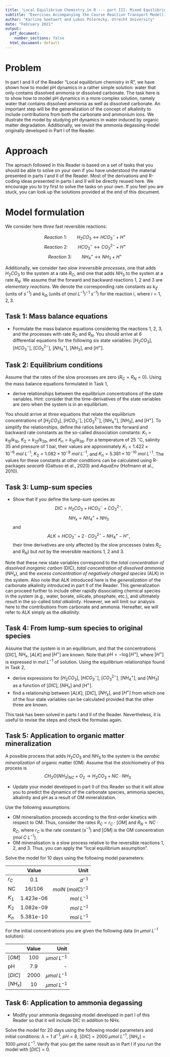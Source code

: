 ```yaml
---
title: 'Local Equilibrium Chemistry in R --- part III: Mixed Equilibrium-Irreversible Reactions'
subtitle: "Exercises Accompanying the Course Reaction Transport Modelling in the Hydrosphere"
author: "Karline Soetaert and Lubos Polerecky, Utrecht University"
date: "February 2021"
output:
  pdf_document:
    number_sections: false
  html_document: default
---
```


# Problem
In part I and II of the Reader "Local equilibrium chemistry in R", we have shown how to model pH dynamics in a rather simple solution: water that only contains dissolved ammonia or dissolved carbonate. The task here is to show how to model pH dynamics in a more complex solution, namely water that contains dissolved ammonia as well as dissolved carbonate. An important step will be the generalization of the concept of alkalinity to include contributions from both the carbonate and ammonium ions. We illustrate the model by studying pH dynamics in water induced by organic matter degradation. Additionally, we revisit the ammonia degassing model originally developed in Part I of the Reader.

# Approach
The aproach followed in this Reader is based on a set of tasks that you should be able to solve on your own if you have understood the material presented in parts I and II of the Reader. Most of the derivations and R-coding ideas presented in parts I and II will be directly reused here. We encourage you to try first to solve the tasks on your own. If you feel you are stuck, you can look up the solutions provided at the end of this document.

# Model formulation
We consider here *three* fast reversible reactions:

$$Reaction~1: \qquad H_2CO_3\leftrightarrow HCO_3^- + H^+$$
$$Reaction~2: \qquad HCO_3^- \leftrightarrow CO_3^{2-} + H^+$$
$$Reaction~3: \qquad NH_4^+\leftrightarrow NH_3 + H^+$$

Additionally, we consider *two slow irreversible processes*, one that adds $H_2CO_3$ to the system at a rate $R_C$, and one that adds $NH_3$ to the system at a rate $R_N$. We assume that the forward and backward reactions 1, 2 and 3 are *elementary reactions*. We denote the corresponding rate constants as $k_{if}$ (units of $s^{-1}$) and $k_{ib}$ (units of $(mol~L^{-1})^{-1}~s^{-1}$) for the reaction i, where $i=1,2,3$. 

## Task 1: Mass balance equations

* Formulate the mass balance equations considering the reactions 1, 2, 3, and the processes with rate $R_C$ and $R_N$. You should arrive at 6 differential equations for the following six state variables: $[H_2CO_3]$, $[HCO_3^-]$, $[CO_3^{2-}]$, $[NH_4^+]$, $[NH_3]$, and $[H^+]$. 

## Task 2: Equilibrium conditions

Assume that the rates of the slow processes are zero ($R_C=R_N=0$). Using the mass balance equations formulated in Task 1, 

* derive relationships between the equilibrium concentrations of the state variables. Hint: consider that the time-derivatives of the state variables are zero when the system is in an equilibrium.

You should arrive at *three* equations that relate the equilibrium concentrations of [$H_2CO_3$], [$HCO_3^-$], [$CO_3^{2-}$], $[NH_4^+]$, $[NH_3]$, and [$H^+$]. To simplify the relationships, define the ratios between the forward and backward rate constants as the so-called dissociation constants: $K_1 = k_{1f}/k_{1b}$, $K_2 = k_{2f}/k_{2b}$, and $K_n = k_{3f}/k_{3b}$. For a temperature of 25 $^\circ$C, salinity 35 and pressure of 1 bar, their values are approximately $K_1 = 1.422\times 10^{-6}~mol~L^{-1}$, $K_2=1.082\times 10^{-9}~mol~L^{-1}$, and $K_n = 5.381\times 10^{-10}~mol~L^{-1}$. The values for these constants at other conditions can be calculated using R-packages *seacarb* (Gattuso et al., 2020) and *AquaEnv* (Hofmann et al., 2010).

## Task 3: Lump-sum species

* Show that if you define the lump-sum species as $$DIC = H_2CO_3  + HCO_3^- + CO_3^{2-},$$ $$NH_x = NH_4^+ + NH_3$$ and $$ALK = HCO_3^- + 2\cdot CO_3^{2-} - NH_4^+ - H^+,$$ their time derivatives are only affected by the slow processes (rates $R_C$ and $R_N$) but *not* by the reversible reactions 1, 2 and 3. 

Note that these new state variables correspond to the *total concentration of dissolved inorganic carbon* (DIC), *total concentration of dissolved ammonia* ($NH_x$), and the *excess concentration of negatively charged species* (ALK) in the system. Also note that ALK introduced here is the *generalization* of the carbonate alkalinity introduced in part II of the Reader. This generalization can proceed further to include other rapidly dissociating chemical species in the system (e.g., water, borate, silicate, phosphate, etc.), and ultimately result in the so-called *total alkalinity*. However, we will limit our analysis here to the contributions from carbonate and ammonia. Hereafter, we will refer to ALK simply as the *alkalinity*.

## Task 4: From lump-sum species to original species

Assume that the system is in an equilibrium, and that the concentrations $[DIC]$, $NH_x$, $[ALK]$ and $[H^+]$ are *known*. Note that $pH = -\log{[H^+]}$, where $[H^+]$ is expressed in $mol~L^{-1}$ of solution. Using the equilibrium relationships found in Task 2, 

* derive expressions for $[H_2CO_3]$, $[HCO_3^-]$, $[CO_3^{2-}]$, $[NH_4^+]$, and $[NH_3]$ as a function of $[DIC]$, $[NH_x]$ and $[H^+]$.
* find a relationship between $[ALK]$, $[DIC]$, $[NH_x]$, and $[H^+]$ from which one of the four state variables can be calculated provided that the other three are known.

This task has been solved in parts I and II of the Reader. Nevertheless, it is useful to revise the steps and check the formulas again. 

## Task 5: Application to organic matter mineralization

A possible process that adds $H_2CO_3$ and $NH_3$ to the system is the *aerobic mineralization* of organic matter (OM). Assume that the stoichiometry of this process is
$$
\quad CH_2O(NH_3)_{NC} + O_2 \rightarrow H_2CO_3 + {NC} \cdot NH_3
$$ 

* Update your model developed in part II of this Reader so that it will allow you to predict the dynamics of the carbonate species, ammonia species, alkalinity and pH as a result of OM mineralization.

Use the following assumptions:

* OM mineralisation proceeds according to the first-order kinetics with respect to OM. Thus, consider the rates $R_C = r_C\cdot [OM]$ and $R_N = NC\cdot R_C$, where $r_C$ is the rate constant ($s^{-1}$) and $[OM]$ is the OM concentration ($mol~C~L^{-1}$). 
* OM mineralisation is a slow process relative to the reversible reactions 1, 2, and 3. Thus, you can apply the "local equilibrium assumption".

Solve the model for 10 days using the following model parameters:

|    | Value         | Unit  |
| -- |:-------------:| -----:|
| $r_C$  |     0.1      | $d^{-1}$          |
| NC | 16/106       |$molN~(molC)^{-1}$ |
| $K_1$ | 1.423e-06 | $mol~L^{-1}$     |
| $K_2$ | 1.082e-09 | $mol~L^{-1}$     |
| $K_n$ | 5.381e-10 | $mol~L^{-1}$     |

For the initial concentrations you are given the following data (in $\mu mol~L^{-1}$ solution):

|       | Value        | Unit           |
| ----- |:------------:| --------------:|
| $[OM]$    | 100          | $\mu mol~L^{-1}$         |
| pH    | 7.9          | -       | 
| $[DIC]$ | 2000           | $\mu mol~L^{-1}$       | 
| $[NH_x]$   | 10          | $\mu mol~L^{-1}$      | 

## Task 6: Application to ammonia degassing

* Modify your ammonia degassing model developed in part I of this Reader so that it will include DIC in addition to NHx.

Solve the model for 20 days using the following model parameters and initial conditions: $\lambda = 1~d^{-1}$, $pH=8$, $[DIC] = 2000~\mu mol~L^{-1}$,  $[NH_x] = 1000~\mu mol~L^{-1}$. Verify that you get the same result as in Part I if you run the model with $[DIC] = 0$.
